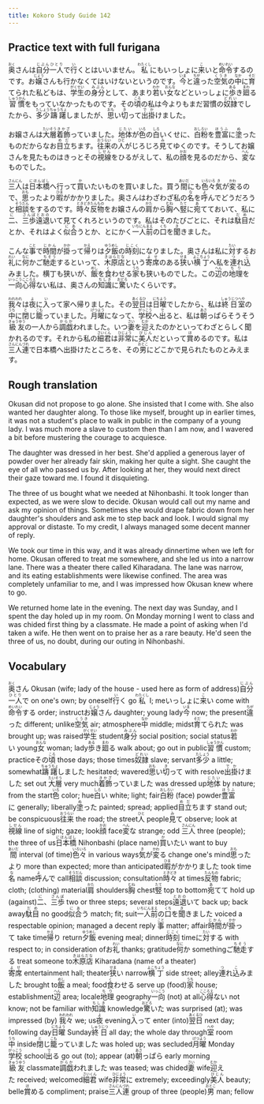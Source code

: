 ```yaml
---
title: Kokoro Study Guide 142
---
```


## Practice text with full furigana

<p>
<ruby><rb>奥</rb><rt>おく</rt></ruby>さんは<ruby><rb>自分</rb><rt>じぶん</rt></ruby><ruby><rb>一人</rb><rt>ひとり</rt></ruby>で<ruby><rb>行</rb><rt>い</rt></ruby>くとはいいません。<ruby><rb>私</rb><rt>わたくし</rt></ruby>にもいっしょに<ruby><rb>来</rb><rt>こ</rt></ruby>いと<ruby><rb>命令</rb><rt>めいれい</rt></ruby>するのです。お<ruby><rb>嬢</rb><rt>じょう</rt></ruby>さんも行かなくてはいけないというのです。<ruby><rb>今</rb><rt>いま</rt></ruby>と<ruby><rb>違</rb><rt>ちが</rt></ruby>った<ruby><rb>空気</rb><rt>くうき</rt></ruby>の<ruby><rb>中</rb><rt>なか</rt></ruby>に<ruby><rb>育</rb><rt>そだ</rt></ruby>てられた私どもは、<ruby><rb>学生</rb><rt>がくせい</rt></ruby>の<ruby><rb>身分</rb><rt>みぶん</rt></ruby>として、あまり<ruby><rb>若</rb><rt>わか</rt></ruby>い<ruby><rb>女</rb><rt>おんな</rt></ruby>などといっしょに<ruby><rb>歩</rb><rt>ある</rt></ruby>き<ruby><rb>廻</rb><rt>まわ</rt></ruby>る<ruby><rb>習慣</rb><rt>しゅうかん</rt></ruby>をもっていなかったものです。その<ruby><rb>頃</rb><rt>ころ</rt></ruby>の私は今よりもまだ習慣の<ruby><rb>奴隷</rb><rt>どれい</rt></ruby>でしたから、<ruby><rb>多少</rb><rt>たしょう</rt></ruby><ruby><rb>躊躇</rb><rt>ちゅうちょ</rt></ruby>しましたが、<ruby><rb>思</rb><rt>おも</rt></ruby>い<ruby><rb>切</rb><rt>き</rt></ruby>って<ruby><rb>出掛</rb><rt>でか</rt></ruby>けました。
</p>

<p>
お嬢さんは<ruby><rb>大層</rb><rt>たいそう</rt></ruby><ruby><rb>着飾</rb><rt>きかざ</rt></ruby>っていました。<ruby><rb>地体</rb><rt>じたい</rt></ruby>が<ruby><rb>色</rb><rt>いろ</rt></ruby>の<ruby><rb>白</rb><rt>しろ</rt></ruby>いくせに、<ruby><rb>白粉</rb><rt>おしろい</rt></ruby>を<ruby><rb>豊富</rb><rt>ほうふ</rt></ruby>に<ruby><rb>塗</rb><rt>ぬ</rt></ruby>ったものだからなお<ruby><rb>目立</rb><rt>めだ</rt></ruby>ちます。<ruby><rb>往来</rb><rt>おうらい</rt></ruby>の<ruby><rb>人</rb><rt>ひと</rt></ruby>がじろじろ<ruby><rb>見</rb><rt>み</rt></ruby>てゆくのです。そうしてお嬢さんを見たものはきっとその<ruby><rb>視線</rb><rt>しせん</rt></ruby>をひるがえして、私の<ruby><rb>顔</rb><rt>かお</rt></ruby>を見るのだから、<ruby><rb>変</rb><rt>へん</rt></ruby>なものでした。
</p>

<p>
<ruby><rb>三人</rb><rt>さんにん</rt></ruby>は<ruby><rb>日本橋</rb><rt>にほんばし</rt></ruby>へ行って<ruby><rb>買</rb><rt>か</rt></ruby>いたいものを買いました。買う<ruby><rb>間</rb><rt>あいだ</rt></ruby>にも<ruby><rb>色々</rb><rt>いろいろ</rt></ruby><ruby><rb>気</rb><rt>き</rt></ruby>が<ruby><rb>変</rb><rt>かわ</rt></ruby>るので、<ruby><rb>思</rb><rt>おも</rt></ruby>ったより<ruby><rb>暇</rb><rt>ひま</rt></ruby>がかかりました。奥さんはわざわざ私の<ruby><rb>名</rb><rt>な</rt></ruby>を<ruby><rb>呼</rb><rt>よ</rt></ruby>んでどうだろうと<ruby><rb>相談</rb><rt>そうだん</rt></ruby>をするのです。<ruby><rb>時々</rb><rt>ときどき</rt></ruby><ruby><rb>反物</rb><rt>たんもの</rt></ruby>をお嬢さんの<ruby><rb>肩</rb><rt>かた</rt></ruby>から<ruby><rb>胸</rb><rt>むね</rt></ruby>へ<ruby><rb>竪</rb><rt>たて</rt></ruby>に<ruby><rb>宛</rb><rt>あ</rt></ruby>てておいて、私に<ruby><rb>二</rb><rt>に</rt></ruby>、<ruby><rb>三歩</rb><rt>さんぽ</rt></ruby><ruby><rb>遠退</rb><rt>とおの</rt></ruby>いて見てくれろというのです。私はそのたびごとに、それは<ruby><rb>駄目</rb><rt>だめ</rt></ruby>だとか、それはよく<ruby><rb>似合</rb><rt>にあ</rt></ruby>うとか、とにかく<ruby><rb>一人前</rb><rt>いちにんまえ</rt></ruby>の<ruby><rb>口</rb><rt>くち</rt></ruby>を<ruby><rb>聞</rb><rt>き</rt></ruby>きました。
</p>

<p>
こんな<ruby><rb>事</rb><rt>こと</rt></ruby>で<ruby><rb>時間</rb><rt>じかん</rt></ruby>が<ruby><rb>掛</rb><rt>かか</rt></ruby>って<ruby><rb>帰</rb><rt>かえ</rt></ruby>りは<ruby><rb>夕飯</rb><rt>ゆうめし</rt></ruby>の<ruby><rb>時刻</rb><rt>じこく</rt></ruby>になりました。奥さんは私に<ruby><rb>対</rb><rt>たい</rt></ruby>するお<ruby><rb>礼</rb><rt>れい</rt></ruby>に<ruby><rb>何</rb><rt>なに</rt></ruby>かご<ruby><rb>馳走</rb><rt>ちそう</rt></ruby>するといって、<ruby><rb>木原店</rb><rt>きはらだな</rt></ruby>という<ruby><rb>寄席</rb><rt>よせ</rt></ruby>のある<ruby><rb>狭</rb><rt>せま</rt></ruby>い<ruby><rb>横丁</rb><rt>よこちょう</rt></ruby>へ私を<ruby><rb>連</rb><rt>つ</rt></ruby>れ<ruby><rb>込</rb><rt>こ</rt></ruby>みました。横丁も狭いが、<ruby><rb>飯</rb><rt>めし</rt></ruby>を<ruby><rb>食</rb><rt>く</rt></ruby>わせる<ruby><rb>家</rb><rt>うち</rt></ruby>も狭いものでした。この<ruby><rb>辺</rb><rt>へん</rt></ruby>の<ruby><rb>地理</rb><rt>ちり</rt></ruby>を<ruby><rb>一向</rb><rt>いっこう</rt></ruby><ruby><rb>心得</rb><rt>こころえ</rt></ruby>ない私は、奥さんの<ruby><rb>知識</rb><rt>ちしき</rt></ruby>に<ruby><rb>驚</rb><rt>おどろ</rt></ruby>いたくらいです。
</p>

<p>
<ruby><rb>我々</rb><rt>われわれ</rt></ruby>は<ruby><rb>夜</rb><rt>よ</rt></ruby>に<ruby><rb>入</rb><rt>い</rt></ruby>って家へ帰りました。その<ruby><rb>翌日</rb><rt>あくるひ</rt></ruby>は<ruby><rb>日曜</rb><rt>にちよう</rt></ruby>でしたから、私は<ruby><rb>終日</rb><rt>しゅうじつ</rt></ruby><ruby><rb>室</rb><rt>へや</rt></ruby>の<ruby><rb>中</rb><rt>うち</rt></ruby>に<ruby><rb>閉</rb><rt>と</rt></ruby>じ<ruby><rb>籠</rb><rt>こも</rt></ruby>っていました。<ruby><rb>月曜</rb><rt>げつよう</rt></ruby>になって、<ruby><rb>学校</rb><rt>がっこう</rt></ruby>へ<ruby><rb>出</rb><rt>で</rt></ruby>ると、私は<ruby><rb>朝</rb><rt>あさ</rt></ruby>っぱらそうそう<ruby><rb>級友</rb><rt>きゅうゆう</rt></ruby>の一人から<ruby><rb>調戯</rb><rt>からか</rt></ruby>われました。いつ<ruby><rb>妻</rb><rt>さい</rt></ruby>を<ruby><rb>迎</rb><rt>むか</rt></ruby>えたのかといってわざとらしく聞かれるのです。それから私の<ruby><rb>細君</rb><rt>さいくん</rt></ruby>は<ruby><rb>非常</rb><rt>ひじょう</rt></ruby>に<ruby><rb>美人</rb><rt>びじん</rt></ruby>だといって<ruby><rb>賞</rb><rt>ほ</rt></ruby>めるのです。私は<ruby><rb>三人連</rb><rt>さんにんづれ</rt></ruby>で日本橋へ出掛けたところを、その<ruby><rb>男</rb><rt>おとこ</rt></ruby>にどこかで見られたものとみえます。
</p>


## Rough translation

Okusan did not propose to go alone. She insisted that I come with. She also wanted her daughter along. To those like myself, brought up in earlier times, it was not a student's place to walk in public in the company of a young lady. I was much more a slave to custom then than I am now, and I wavered a bit before mustering the courage to acquiesce.

The daughter was dressed in her best. She'd applied a generous layer of powder over her already fair skin, making her quite a sight. She caught the eye of all who passed us by. After looking at her, they would next direct their gaze toward me. I found it disquieting.

The three of us bought what we needed at Nihonbashi. It took longer than expected, as we were slow to decide. Okusan would call out my name and ask my opinion of things. Sometimes she would drape fabric down from her daughter's shoulders and ask me to step back and look. I would signal my approval or distaste. To my credit, I always managed some decent manner of reply.

We took our time in this way, and it was already dinnertime when we left for home. Okusan offered to treat me somewhere, and she led us into a narrow lane. There was a theater there called Kiharadana. The lane was narrow, and its eating establishments were likewise confined. The area was completely unfamiliar to me, and I was impressed how Okusan knew where to go.

We returned home late in the evening. The next day was Sunday, and I spent the day holed up in my room. On Monday morning I went to class and was chided first thing by a classmate. He made a point of asking when I'd taken a wife. He then went on to praise her as a rare beauty. He'd seen the three of us, no doubt, during our outing in Nihonbashi.      


## Vocabulary

<p>
<span class="vocabstudy"><ruby><rb>奥</rb><rt>おく</rt></ruby>さん&nbsp;Okusan (wife; lady of the house - used here as form of address)</span><span class="vocabstudy"><ruby><rb>自分</rb><rt>じぶん</rt></ruby><ruby><rb>一人</rb><rt>ひとり</rt></ruby>で&nbsp;on one's own; by oneself</span><span class="vocabstudy"><ruby><rb>行</rb><rt>い</rt></ruby>く&nbsp;go</span><span class="vocabstudy"><ruby><rb>私</rb><rt>わたくし</rt></ruby>&nbsp;I; me</span><span class="vocabstudy">いっしょに<ruby><rb>来</rb><rt>こ</rt></ruby>い&nbsp;come with</span><span class="vocabstudy"><ruby><rb>命令</rb><rt>めいれい</rt></ruby>する&nbsp;order; instruct</span><span class="vocabstudy">お<ruby><rb>嬢</rb><rt>じょう</rt></ruby>さん&nbsp;daughter; young lady</span><span class="vocabstudy"><ruby><rb>今</rb><rt>いま</rt></ruby>&nbsp;now; the present</span><span class="vocabstudy"><ruby><rb>違</rb><rt>ちが</rt></ruby>った&nbsp;different; unlike</span><span class="vocabstudy"><ruby><rb>空気</rb><rt>くうき</rt></ruby>&nbsp;air; atmosphere</span><span class="vocabstudy"><ruby><rb>中</rb><rt>なか</rt></ruby>&nbsp;middle; midst</span><span class="vocabstudy"><ruby><rb>育</rb><rt>そだ</rt></ruby>てられた&nbsp;was brought up; was raised</span><span class="vocabstudy"><ruby><rb>学生</rb><rt>がくせい</rt></ruby>&nbsp;student</span><span class="vocabstudy"><ruby><rb>身分</rb><rt>みぶん</rt></ruby>&nbsp;social position; social status</span><span class="vocabstudy"><ruby><rb>若</rb><rt>わか</rt></ruby>い&nbsp;young</span><span class="vocabstudy"><ruby><rb>女</rb><rt>おんな</rt></ruby>&nbsp;woman; lady</span><span class="vocabstudy"><ruby><rb>歩</rb><rt>ある</rt></ruby>き<ruby><rb>廻</rb><rt>まわ</rt></ruby>る&nbsp;walk about; go out in public</span><span class="vocabstudy"><ruby><rb>習慣</rb><rt>しゅうかん</rt></ruby>&nbsp;custom; practice</span><span class="vocabstudy">その<ruby><rb>頃</rb><rt>ころ</rt></ruby>&nbsp;those days; those times</span><span class="vocabstudy"><ruby><rb>奴隷</rb><rt>どれい</rt></ruby>&nbsp;slave; servant</span><span class="vocabstudy"><ruby><rb>多少</rb><rt>たしょう</rt></ruby>&nbsp;a little; somewhat</span><span class="vocabstudy"><ruby><rb>躊躇</rb><rt>ちゅうちょ</rt></ruby>しました&nbsp;hesitated; wavered</span><span class="vocabstudy"><ruby><rb>思</rb><rt>おも</rt></ruby>い<ruby><rb>切</rb><rt>き</rt></ruby>って&nbsp;with resolve</span><span class="vocabstudy"><ruby><rb>出掛</rb><rt>でか</rt></ruby>けました&nbsp;set out</span>
<span class="vocabstudy"><ruby><rb>大層</rb><rt>たいそう</rt></ruby>&nbsp;very much</span><span class="vocabstudy"><ruby><rb>着飾</rb><rt>きかざ</rt></ruby>っていました&nbsp;was dressed up</span><span class="vocabstudy"><ruby><rb>地体</rb><rt>じたい</rt></ruby>&nbsp;by nature; from the start</span><span class="vocabstudy"><ruby><rb>色</rb><rt>いろ</rt></ruby>&nbsp;color; hue</span><span class="vocabstudy"><ruby><rb>白</rb><rt>しろ</rt></ruby>い&nbsp;white; light; fair</span><span class="vocabstudy"><ruby><rb>白粉</rb><rt>おしろい</rt></ruby>&nbsp;(face) powder</span><span class="vocabstudy"><ruby><rb>豊富</rb><rt>ほうふ</rt></ruby>に&nbsp;generally; liberally</span><span class="vocabstudy"><ruby><rb>塗</rb><rt>ぬ</rt></ruby>った&nbsp;painted; spread; applied</span><span class="vocabstudy"><ruby><rb>目立</rb><rt>めだ</rt></ruby>ちます&nbsp;stand out; be conspicuous</span><span class="vocabstudy"><ruby><rb>往来</rb><rt>おうらい</rt></ruby>&nbsp;the road; the street</span><span class="vocabstudy"><ruby><rb>人</rb><rt>ひと</rt></ruby>&nbsp;people</span><span class="vocabstudy"><ruby><rb>見</rb><rt>み</rt></ruby>て&nbsp;observe; look at</span><span class="vocabstudy"><ruby><rb>視線</rb><rt>しせん</rt></ruby>&nbsp;line of sight; gaze; look</span><span class="vocabstudy"><ruby><rb>顔</rb><rt>かお</rt></ruby>&nbsp;face</span><span class="vocabstudy"><ruby><rb>変</rb><rt>へん</rt></ruby>な&nbsp;strange; odd</span>
<span class="vocabstudy"><ruby><rb>三人</rb><rt>さんにん</rt></ruby>&nbsp;three (people); the three of us</span><span class="vocabstudy"><ruby><rb>日本橋</rb><rt>にほんばし</rt></ruby>&nbsp;Nihonbashi (place name)</span><span class="vocabstudy"><ruby><rb>買</rb><rt>か</rt></ruby>いたい&nbsp;want to buy</span><span class="vocabstudy"><ruby><rb>間</rb><rt>あいだ</rt></ruby>&nbsp;interval (of time)</span><span class="vocabstudy"><ruby><rb>色々</rb><rt>いろいろ</rt></ruby>&nbsp;in various ways</span><span class="vocabstudy"><ruby><rb>気</rb><rt>き</rt></ruby>が<ruby><rb>変</rb><rt>かわ</rt></ruby>る&nbsp;change one's mind</span><span class="vocabstudy"><ruby><rb>思</rb><rt>おも</rt></ruby>ったより&nbsp;more than expected; more than anticipated</span><span class="vocabstudy"><ruby><rb>暇</rb><rt>ひま</rt></ruby>がかかりました&nbsp;took time</span><span class="vocabstudy"><ruby><rb>名</rb><rt>な</rt></ruby>&nbsp;name</span><span class="vocabstudy"><ruby><rb>呼</rb><rt>よ</rt></ruby>んで&nbsp;call</span><span class="vocabstudy"><ruby><rb>相談</rb><rt>そうだん</rt></ruby>&nbsp;discussion; consultation</span><span class="vocabstudy"><ruby><rb>時々</rb><rt>ときどき</rt></ruby>&nbsp;at times</span><span class="vocabstudy"><ruby><rb>反物</rb><rt>たんもの</rt></ruby>&nbsp;fabric; cloth; (clothing) material</span><span class="vocabstudy"><ruby><rb>肩</rb><rt>かた</rt></ruby>&nbsp;shoulders</span><span class="vocabstudy"><ruby><rb>胸</rb><rt>むね</rt></ruby>&nbsp;chest</span><span class="vocabstudy"><ruby><rb>竪</rb><rt>たて</rt></ruby>&nbsp;top to bottom</span><span class="vocabstudy"><ruby><rb>宛</rb><rt>あ</rt></ruby>てて&nbsp;hold up (against)</span><span class="vocabstudy"><ruby><rb>二</rb><rt>に</rt></ruby>、<ruby><rb>三歩</rb><rt>さんぽ</rt></ruby>&nbsp;two or three steps; several steps</span><span class="vocabstudy"><ruby><rb>遠退</rb><rt>とおの</rt></ruby>いて&nbsp;back up; back away</span><span class="vocabstudy"><ruby><rb>駄目</rb><rt>だめ</rt></ruby>&nbsp;no good</span><span class="vocabstudy"><ruby><rb>似合</rb><rt>にあ</rt></ruby>う&nbsp;match; fit; suit</span><span class="vocabstudy"><ruby><rb>一人前</rb><rt>いちにんまえ</rt></ruby>の<ruby><rb>口</rb><rt>くち</rt></ruby>を<ruby><rb>聞</rb><rt>き</rt></ruby>きました&nbsp;voiced a respectable opinion; managed a decent reply</span>
<span class="vocabstudy"><ruby><rb>事</rb><rt>こと</rt></ruby>&nbsp;matter; affair</span><span class="vocabstudy"><ruby><rb>時間</rb><rt>じかん</rt></ruby>が<ruby><rb>掛</rb><rt>かか</rt></ruby>って&nbsp;take time</span><span class="vocabstudy"><ruby><rb>帰</rb><rt>かえ</rt></ruby>り&nbsp;return</span><span class="vocabstudy"><ruby><rb>夕飯</rb><rt>ゆうめし</rt></ruby>&nbsp;evening meal; dinner</span><span class="vocabstudy"><ruby><rb>時刻</rb><rt>じこく</rt></ruby>&nbsp;time</span><span class="vocabstudy">に<ruby><rb>対</rb><rt>たい</rt></ruby>する&nbsp;with respect to; in consideration of</span><span class="vocabstudy">お<ruby><rb>礼</rb><rt>れい</rt></ruby>&nbsp;thanks; gratitude</span><span class="vocabstudy"><ruby><rb>何</rb><rt>なに</rt></ruby>か&nbsp;something</span><span class="vocabstudy">ご<ruby><rb>馳走</rb><rt>ちそう</rt></ruby>する&nbsp;treat someone to</span><span class="vocabstudy"><ruby><rb>木原店</rb><rt>きはらだな</rt></ruby>&nbsp;Kiharadana (name of a theater)</span><span class="vocabstudy"><ruby><rb>寄席</rb><rt>よせ</rt></ruby>&nbsp;entertainment hall; theater</span><span class="vocabstudy"><ruby><rb>狭</rb><rt>せま</rt></ruby>い&nbsp;narrow</span><span class="vocabstudy"><ruby><rb>横丁</rb><rt>よこちょう</rt></ruby>&nbsp;side street; alley</span><span class="vocabstudy"><ruby><rb>連</rb><rt>つ</rt></ruby>れ<ruby><rb>込</rb><rt>こ</rt></ruby>みました&nbsp;brought to</span><span class="vocabstudy"><ruby><rb>飯</rb><rt>めし</rt></ruby>&nbsp;a meal; food</span><span class="vocabstudy"><ruby><rb>食</rb><rt>く</rt></ruby>わせる&nbsp;serve up (food)</span><span class="vocabstudy"><ruby><rb>家</rb><rt>うち</rt></ruby>&nbsp;house; establishment</span><span class="vocabstudy"><ruby><rb>辺</rb><rt>へん</rt></ruby>&nbsp;area; locale</span><span class="vocabstudy"><ruby><rb>地理</rb><rt>ちり</rt></ruby>&nbsp;geography</span><span class="vocabstudy"><ruby><rb>一向</rb><rt>いっこう</rt></ruby>&nbsp;(not) at all</span><span class="vocabstudy"><ruby><rb>心得</rb><rt>こころえ</rt></ruby>ない&nbsp;not know; not be familiar with</span><span class="vocabstudy"><ruby><rb>知識</rb><rt>ちしき</rt></ruby>&nbsp;knowledge</span><span class="vocabstudy"><ruby><rb>驚</rb><rt>おどろ</rt></ruby>いた&nbsp;was surprised (at); was impressed (by)</span>
<span class="vocabstudy"><ruby><rb>我々</rb><rt>われわれ</rt></ruby>&nbsp;we; us</span><span class="vocabstudy"><ruby><rb>夜</rb><rt>よ</rt></ruby>&nbsp;evening</span><span class="vocabstudy"><ruby><rb>入</rb><rt>い</rt></ruby>って&nbsp;enter (into)</span><span class="vocabstudy"><ruby><rb>翌日</rb><rt>あくるひ</rt></ruby>&nbsp;next day; following day</span><span class="vocabstudy"><ruby><rb>日曜</rb><rt>にちよう</rt></ruby>&nbsp;Sunday</span><span class="vocabstudy"><ruby><rb>終日</rb><rt>しゅうじつ</rt></ruby>&nbsp;all day; the whole day through</span><span class="vocabstudy"><ruby><rb>室</rb><rt>へや</rt></ruby>&nbsp;room</span><span class="vocabstudy"><ruby><rb>中</rb><rt>うち</rt></ruby>&nbsp;inside</span><span class="vocabstudy"><ruby><rb>閉</rb><rt>と</rt></ruby>じ<ruby><rb>籠</rb><rt>こも</rt></ruby>っていました&nbsp;was holed up; was secluded</span><span class="vocabstudy"><ruby><rb>月曜</rb><rt>げつよう</rt></ruby>&nbsp;Monday</span><span class="vocabstudy"><ruby><rb>学校</rb><rt>がっこう</rt></ruby>&nbsp;school</span><span class="vocabstudy"><ruby><rb>出</rb><rt>で</rt></ruby>る&nbsp;go out (to); appear (at)</span><span class="vocabstudy"><ruby><rb>朝</rb><rt>あさ</rt></ruby>っぱら&nbsp;early morning</span><span class="vocabstudy"><ruby><rb>級友</rb><rt>きゅうゆう</rt></ruby>&nbsp;classmate</span><span class="vocabstudy"><ruby><rb>調戯</rb><rt>からか</rt></ruby>われました&nbsp;was teased; was chided</span><span class="vocabstudy"><ruby><rb>妻</rb><rt>さい</rt></ruby>&nbsp;wife</span><span class="vocabstudy"><ruby><rb>迎</rb><rt>むか</rt></ruby>えた&nbsp;received; welcomed</span><span class="vocabstudy"><ruby><rb>細君</rb><rt>さいくん</rt></ruby>&nbsp;wife</span><span class="vocabstudy"><ruby><rb>非常</rb><rt>ひじょう</rt></ruby>に&nbsp;extremely; exceedingly</span><span class="vocabstudy"><ruby><rb>美人</rb><rt>びじん</rt></ruby>&nbsp;beauty; belle</span><span class="vocabstudy"><ruby><rb>賞</rb><rt>ほ</rt></ruby>める&nbsp;compliment; praise</span><span class="vocabstudy"><ruby><rb>三人連</rb><rt>さんにんづれ</rt></ruby>&nbsp;group of three (people)</span><span class="vocabstudy"><ruby><rb>男</rb><rt>おとこ</rt></ruby>&nbsp;man; fellow</span>
</p>
